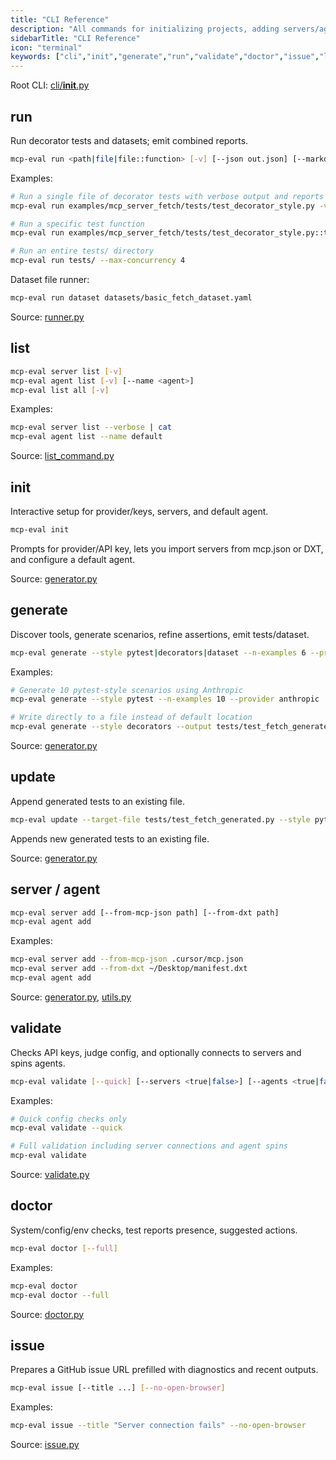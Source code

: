 ```yaml
---
title: "CLI Reference"
description: "All commands for initializing projects, adding servers/agents, generating tests, running, validating, and diagnosing."
sidebarTitle: "CLI Reference"
icon: "terminal"
keywords: ["cli","init","generate","run","validate","doctor","issue","list","add"]
---
```


Root CLI: [cli/__init__.py](../src/mcp_eval/cli/__init__.py)

## run

Run decorator tests and datasets; emit combined reports.

```bash
mcp-eval run <path|file|file::function> [-v] [--json out.json] [--markdown out.md] [--html out.html] [--max-concurrency N]
```

Examples:

```bash
# Run a single file of decorator tests with verbose output and reports
mcp-eval run examples/mcp_server_fetch/tests/test_decorator_style.py -v --json results.json --markdown results.md --html results.html

# Run a specific test function
mcp-eval run examples/mcp_server_fetch/tests/test_decorator_style.py::test_basic_fetch_decorator

# Run an entire tests/ directory
mcp-eval run tests/ --max-concurrency 4
```

Dataset file runner:

```bash
mcp-eval run dataset datasets/basic_fetch_dataset.yaml
```

Source: [runner.py](../src/mcp_eval/runner.py)

## list

```bash
mcp-eval server list [-v]
mcp-eval agent list [-v] [--name <agent>]
mcp-eval list all [-v]
```

Examples:

```bash
mcp-eval server list --verbose | cat
mcp-eval agent list --name default
```

Source: [list_command.py](../src/mcp_eval/cli/list_command.py)

## init

Interactive setup for provider/keys, servers, and default agent.

```bash
mcp-eval init
```

Prompts for provider/API key, lets you import servers from mcp.json or DXT, and configure a default agent.

Source: [generator.py](../src/mcp_eval/cli/generator.py)

## generate

Discover tools, generate scenarios, refine assertions, emit tests/dataset.

```bash
mcp-eval generate --style pytest|decorators|dataset --n-examples 6 --provider anthropic [--model ...] [--output file]
```

Examples:

```bash
# Generate 10 pytest-style scenarios using Anthropic
mcp-eval generate --style pytest --n-examples 10 --provider anthropic

# Write directly to a file instead of default location
mcp-eval generate --style decorators --output tests/test_fetch_generated.py
```

Source: [generator.py](../src/mcp_eval/cli/generator.py)

## update

Append generated tests to an existing file.

```bash
mcp-eval update --target-file tests/test_fetch_generated.py --style pytest --n-examples 4
```

Appends new generated tests to an existing file.

Source: [generator.py](../src/mcp_eval/cli/generator.py)

## server / agent

```bash
mcp-eval server add [--from-mcp-json path] [--from-dxt path]
mcp-eval agent add
```

Examples:

```bash
mcp-eval server add --from-mcp-json .cursor/mcp.json
mcp-eval server add --from-dxt ~/Desktop/manifest.dxt
mcp-eval agent add
```

Source: [generator.py](../src/mcp_eval/cli/generator.py), [utils.py](../src/mcp_eval/cli/utils.py)

## validate

Checks API keys, judge config, and optionally connects to servers and spins agents.

```bash
mcp-eval validate [--quick] [--servers <true|false>] [--agents <true|false>]
```

Examples:

```bash
# Quick config checks only
mcp-eval validate --quick

# Full validation including server connections and agent spins
mcp-eval validate
```

Source: [validate.py](../src/mcp_eval/cli/validate.py)

## doctor

System/config/env checks, test reports presence, suggested actions.

```bash
mcp-eval doctor [--full]
```

Examples:

```bash
mcp-eval doctor
mcp-eval doctor --full
```

Source: [doctor.py](../src/mcp_eval/cli/doctor.py)

## issue

Prepares a GitHub issue URL prefilled with diagnostics and recent outputs.

```bash
mcp-eval issue [--title ...] [--no-open-browser]
```

Examples:

```bash
mcp-eval issue --title "Server connection fails" --no-open-browser
```

Source: [issue.py](../src/mcp_eval/cli/issue.py)

<!-- TODO: Add screen captures of `mcp-eval server list`, `mcp-eval run` summaries, and a PR comment with embedded report. -->


